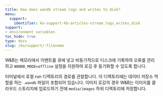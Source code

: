 ```yaml
---
title: How does wandb stream logs and writes to disk?
menu:
  support:
    identifier: ko-support-kb-articles-stream_logs_writes_disk
support:
- environment variables
toc_hide: true
type: docs
slug: /ko/support/:filename
---
```


W&B는 메모리에서 이벤트를 큐에 넣고 비동기적으로 디스크에 기록하여 오류를 관리하고 `WANDB_MODE=offline` 설정을 지원하여 로깅 후 동기화할 수 있도록 합니다.

터미널에서 로컬 run 디렉토리의 경로를 관찰합니다. 이 디렉토리에는 데이터 저장소 역할을 하는 `.wandb` 파일이 포함되어 있습니다. 이미지 로깅의 경우 W&B는 이미지를 클라우드 스토리지에 업로드하기 전에 `media/images` 하위 디렉토리에 저장합니다.
